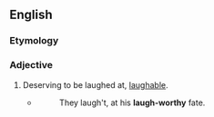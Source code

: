 ==English==

===Etymology===
{{suffix|en|laugh|worthy}}

===Adjective===
{{en-adj}}

# {{lb|en|rare}} Deserving to be laughed at, [[laughable]].
#* {{w|Ben Jonson}}
#*: They laugh't, at his '''laugh-worthy''' fate.